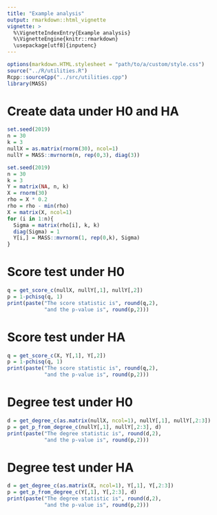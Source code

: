 ```yaml
---
title: "Example analysis"
output: rmarkdown::html_vignette
vignette: >
  %\VignetteIndexEntry{Example analysis}
  %\VignetteEngine{knitr::rmarkdown}
  \usepackage[utf8]{inputenc}
---
```


```r
options(markdown.HTML.stylesheet = "path/to/a/custom/style.css")
source("../R/utilities.R")
Rcpp::sourceCpp("../src/utilities.cpp")
library(MASS)
```

# Create data under H0 and HA

```r
set.seed(2019)
n = 30
k = 3
nullX = as.matrix(rnorm(30), ncol=1)
nullY = MASS::mvrnorm(n, rep(0,3), diag(3))
```


```r
set.seed(2019)
n = 30
k = 3
Y = matrix(NA, n, k)
X = rnorm(30)
rho = X * 0.2
rho = rho - min(rho)
X = matrix(X, ncol=1)
for (i in 1:n){
  Sigma = matrix(rho[i], k, k)
  diag(Sigma) = 1
  Y[i,] = MASS::mvrnorm(1, rep(0,k), Sigma)
}
```

# Score test under H0

```r
q = get_score_c(nullX, nullY[,1], nullY[,2])
p = 1-pchisq(q, 1)
print(paste("The score statistic is", round(q,2), 
            "and the p-value is", round(p,2)))
```

# Score test under HA

```r
q = get_score_c(X, Y[,1], Y[,2])
p = 1-pchisq(q, 1)
print(paste("The score statistic is", round(q,2), 
            "and the p-value is", round(p,2)))
```

# Degree test under H0
```r
d = get_degree_c(as.matrix(nullX, ncol=1), nullY[,1], nullY[,2:3])
p = get_p_from_degree_c(nullY[,1], nullY[,2:3], d)
print(paste("The degree statistic is", round(d,2), 
            "and the p-value is", round(p,2)))
```


# Degree test under HA

```r
d = get_degree_c(as.matrix(X, ncol=1), Y[,1], Y[,2:3])
p = get_p_from_degree_c(Y[,1], Y[,2:3], d)
print(paste("The degree statistic is", round(d,2), 
            "and the p-value is", round(p,2)))
```

